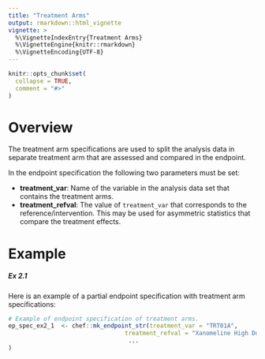 ```yaml
---
title: "Treatment Arms"
output: rmarkdown::html_vignette
vignette: >
  %\VignetteIndexEntry{Treatment Arms}
  %\VignetteEngine{knitr::rmarkdown}
  %\VignetteEncoding{UTF-8}
---
```


```r
knitr::opts_chunk$set(
  collapse = TRUE,
  comment = "#>"
)
```

# Overview

The treatment arm specifications are used to split the analysis data in separate treatment arm that are assessed and compared in the endpoint.

In the endpoint specification the following two parameters must be set:

* **treatment_var**: Name of the variable in the analysis data set that contains the treatment arms.
* **treatment_refval**: The value of `treatment_var` that corresponds to the reference/intervention. This may be used for asymmetric statistics that compare the treatment effects.

# Example

##### Ex 2.1

Here is an example of a partial endpoint specification with treatment arm specifications:

```r
# Example of endpoint specification of treatment arms.
ep_spec_ex2_1  <- chef::mk_endpoint_str(treatment_var = "TRT01A",
                                 treatment_refval = "Xanomeline High Dose",
                                  ...
)
```
